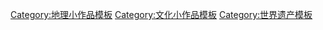 {{asbox
|image=Flag of UNESCO.svg
|category=世界遺產小作品
|subject=與[[世界遺產]]相關的
|name=Template:WH-stub
}}<noinclude>
[[Category:地理小作品模板]]
[[Category:文化小作品模板]]
[[Category:世界遗产模板]]
</noinclude>